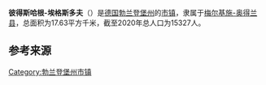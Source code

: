 {{noteTA|G1=德国地名|G2=Landkreis|G3=单位}}
{{Infobox settlement
| name = {{Nowrap|彼得斯哈根-埃格斯多夫}}
| native_name = {{lang|de|Petershagen/Eggersdorf}}
| settlement_type = {{GER}}[[市镇_(德国)|市镇]]
| image_skyline = 
| image_caption = 
| image_flag = 
| image_seal = DEU Petershagen-Eggersdorf COA.svg
| image_map = Petershagen-Eggersdorf in MOL.png
| map_caption = 彼得斯哈根-埃格斯多夫在梅尔基施-奥得兰县的位置
| pushpin_map = Germany
| pushpin_relief = Relief Map of Germany.svg
| pushpin_label_position = left
| pushpin_map_caption = 彼得斯哈根-埃格斯多夫在德国的位置
| subdivision_type = 国家
| subdivision_name = {{GER}}
| subdivision_type1 = [[联邦州_(德国)|州]]
| subdivision_name1 = [[勃兰登堡州|勃兰登堡州]]
| subdivision_type2 = [[县_(德国)|县]]
| subdivision_name2 = [[梅尔基施-奥得兰县|梅尔基施-奥得兰县]]
| seat = Am Markt 8<br>15345 Petershagen/Eggersdorf
| leader_party = [[自由民主党_(德国)|自民党]]
| leader_title = [[市长|市长]]
| leader_name = 	Marco Rutter
| elevation_m = 57
| area_footnotes = 
| area_total_km2 = 17.63
| population_as_of = 2019年12月31日
| population_footnotes = 
| population_total = 15327
| population_density_km2 = auto
| timezone = [[欧洲中部时间|CET]]
| utc_offset = +1
| timezone_DST = [[欧洲中部夏令时间|CEST]]
| utc_offset_DST = +2
| coordinates = {{coord|52|32|00|N|13|48|00|E|display=inline,title|region:DE_type:city}}
| postal_code_type = [[德国邮政编码列表|邮政编码]]
| postal_code = 15345, 15370
| registration_plate_type = [[德国车辆号牌|车辆号牌]]
| registration_plate = MOL, FRW, SEE, SRB
| blank_name = 分区
| blank_info = 2个地区
| website = {{url|www.doppeldorf.de}}
| footnotes = 资料最后更新：{{date|2021-01-31|iso}}
}}
'''彼得斯哈根-埃格斯多夫'''（{{lang-de|Petershagen/Eggersdorf}}）是[[德国|德国]][[勃兰登堡州|勃兰登堡州]]的[[市镇_(德国)|市镇]]，隶属于[[梅尔基施-奥得兰县|梅尔基施-奥得兰县]]，总面积为17.63平方千米，截至2020年总人口为15327人。

== 参考来源 ==
{{reflist}}

{{梅尔基施-奥得兰县行政区划}}
{{Authority control}}
{{DEFAULTSORT:Petershagen/Eggersdorf}}
[[Category:勃兰登堡州市镇|Category:勃兰登堡州市镇]]